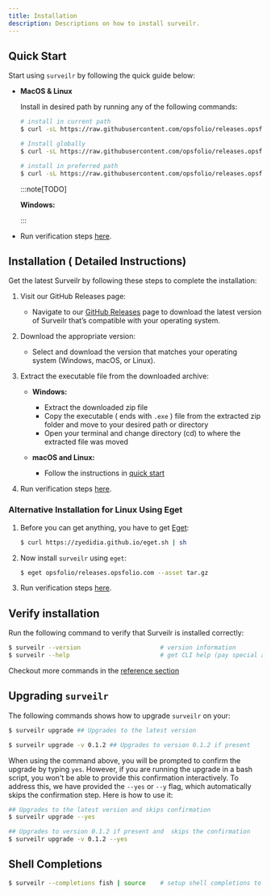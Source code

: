 ```yaml
---
title: Installation
description: Descriptions on how to install surveilr.
---
```


## Quick Start 

Start using `surveilr` by following the quick guide below: 

   - **MacOS & Linux**

        Install in desired path by running any of the following commands:

        ```bash
        # install in current path
        $ curl -sL https://raw.githubusercontent.com/opsfolio/releases.opsfolio.com/main/surveilr/install.sh | sh

        # Install globally
        $ curl -sL https://raw.githubusercontent.com/opsfolio/releases.opsfolio.com/main/surveilr/install.sh | SURVEILR_HOME="$HOME/bin" sh

        # install in preferred path
        $ curl -sL https://raw.githubusercontent.com/opsfolio/releases.opsfolio.com/main/surveilr/install.sh | SURVEILR_HOME="/path/to/directory" sh
        ```


        :::note[TODO]

        **Windows:** 
        
        :::
  
  - Run verification steps [here](/surveilr/how-to/installation#verify-installation).  


## Installation ( Detailed Instructions)

Get the latest Surveilr by following these steps to complete the installation:

1. Visit our GitHub Releases page:

    - Navigate to our [GitHub Releases](https://github.com/opsfolio/releases.opsfolio.com/releases) page to download the latest version of Surveilr that’s compatible with your operating system.
2. Download the appropriate version:

    - Select and download the version that matches your operating system (Windows, macOS, or Linux).
3. Extract the executable file from the downloaded archive:

   - **Windows:**
        - Extract the downloaded zip file
        - Copy the executable ( ends with `.exe` ) file from the extracted zip folder and move to your desired path or directory
        - Open your terminal and change directory (cd) to where the extracted file was moved

    - **macOS and Linux:**
        - Follow the instructions in [quick start](/surveilr/how-to/installation#quick-start)
          
4. Run verification steps [here](/surveilr/how-to/installation#verify-installation). 

### Alternative Installation for Linux Using Eget

1. Before you can get anything, you have to get [Eget](https://github.com/zyedidia/eget):

    ```bash
    $ curl https://zyedidia.github.io/eget.sh | sh
    ```
2. Now install `surveilr` using `eget`:

    ```bash
    $ eget opsfolio/releases.opsfolio.com --asset tar.gz
    ```
3. Run verification steps [here](/surveilr/how-to/installation#verify-installation). 


## Verify installation

Run the following command to verify that Surveilr is installed correctly:

```bash
$ surveilr --version                      # version information
$ surveilr --help                         # get CLI help (pay special attention to ENV var names)
```

Checkout more commands in the [reference section](/surveilr/reference/cli/commands)

## Upgrading `surveilr`

The following commands shows how to upgrade `surveilr` on your:

```bash
$ surveilr upgrade ## Upgrades to the latest version

$ surveilr upgrade -v 0.1.2 ## Upgrades to version 0.1.2 if present
```

When using the command above, you will be prompted to confirm the upgrade by typing `yes`. However, if you are running the upgrade in a bash script, you won't be able to provide this confirmation interactively. To address this, we have provided the `--yes` or `--y` flag, which automatically skips the confirmation step. Here is how to use it:

```bash
## Upgrades to the latest version and skips confirmation
$ surveilr upgrade --yes

## Upgrades to version 0.1.2 if present and  skips the confirmation
$ surveilr upgrade -v 0.1.2 --yes
```

## Shell Completions
```bash
$ surveilr --completions fish | source    # setup shell completions to reduce typing
```

